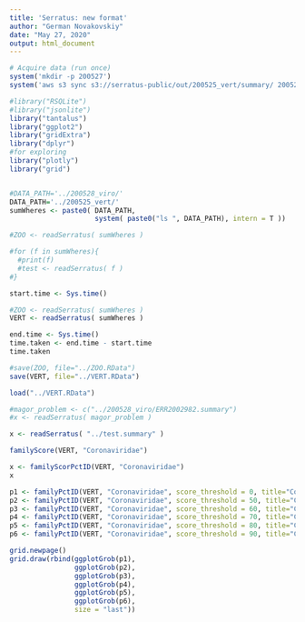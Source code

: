 ```yaml
---
title: 'Serratus: new format'
author: "German Novakovskiy"
date: "May 27, 2020"
output: html_document
---
```


```r
# Acquire data (run once)
system('mkdir -p 200527')
system('aws s3 sync s3://serratus-public/out/200525_vert/summary/ 200527/')
```

```r
#library("RSQLite")
#library("jsonlite")
library("tantalus")
library("ggplot2")
library("gridExtra")
library("dplyr")
#for exploring
library("plotly")
library("grid")

```

```r

```

```r
#DATA_PATH='../200528_viro/'
DATA_PATH='../200525_vert/'
sumWheres <- paste0( DATA_PATH,
                     system( paste0("ls ", DATA_PATH), intern = T ))

#ZOO <- readSerratus( sumWheres )

#for (f in sumWheres){
  #print(f)
  #test <- readSerratus( f )
#}

start.time <- Sys.time()

#ZOO <- readSerratus( sumWheres )
VERT <- readSerratus( sumWheres )

end.time <- Sys.time()
time.taken <- end.time - start.time
time.taken

#save(ZOO, file="../ZOO.RData")
save(VERT, file="../VERT.RData")

load("../VERT.RData")

#magor_problem <- c("../200528_viro/ERR2002982.summary")
#x <- readSerratus( magor_problem )

x <- readSerratus( "../test.summary" )

```

```r
familyScore(VERT, "Coronaviridae")
```

```r
x <- familyScorPctID(VERT, "Coronaviridae")
x
```

```r
p1 <- familyPctID(VERT, "Coronaviridae", score_threshold = 0, title="Coronaviridae - all", x1=70, x2=100)
p2 <- familyPctID(VERT, "Coronaviridae", score_threshold = 50, title="Coronaviridae - 50+", x1=70, x2=100)
p3 <- familyPctID(VERT, "Coronaviridae", score_threshold = 60, title="Coronaviridae - 60+", x1=70, x2=100)
p4 <- familyPctID(VERT, "Coronaviridae", score_threshold = 70, title="Coronaviridae - 70+", x1=70, x2=100)
p5 <- familyPctID(VERT, "Coronaviridae", score_threshold = 80, title="Coronaviridae - 80+", x1=70, x2=100)
p6 <- familyPctID(VERT, "Coronaviridae", score_threshold = 90, title="Coronaviridae - 90+", x1=70, x2=100)

grid.newpage()
grid.draw(rbind(ggplotGrob(p1),
                ggplotGrob(p2),
                ggplotGrob(p3),
                ggplotGrob(p4),
                ggplotGrob(p5),
                ggplotGrob(p6),
                size = "last"))
```
